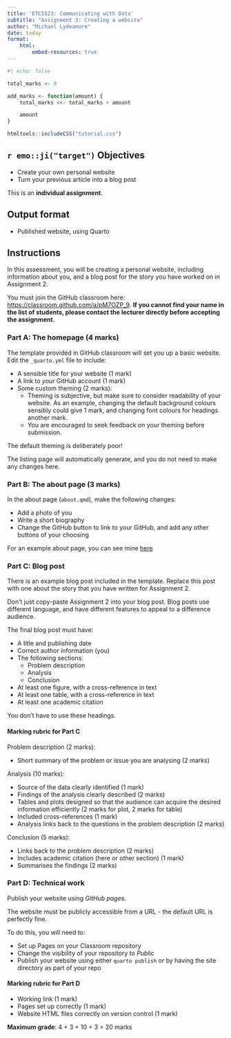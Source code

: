 ```yaml
---
title: 'ETC5523: Communicating with Data'
subtitle: "Assignment 3: Creating a website"
author: "Michael Lydeamore"
date: today
format:
    html:
        embed-resources: true
---
```


```r
#| echo: false

total_marks <- 0

add_marks <- function(amount) {
    total_marks <<- total_marks + amount

    amount
}

```

```r
htmltools::includeCSS("tutorial.css")
```

## `r emo::ji("target")` Objectives

- Create your own personal website
- Turn your previous article into a blog post

::: callout-important
This is an **individual assignment**.
:::

## Output format

- Published website, using Quarto

## Instructions

In this assessment, you will be creating a personal website, including information about you, and a blog post for the story you have worked on in Assignment 2.

::: {.callout-important}

You must join the GitHub classroom here: [https://classroom.github.com/a/pM7OZP_9](https://classroom.github.com/a/pM7OZP_9). **If you cannot find your name in the list of students, please contact the lecturer directly before accepting the assignment.**

:::

### Part A: The homepage (4 marks)

The template provided in GitHub classroom will set you up a basic website. Edit the `_quarto.yml` file to include:

* A sensible title for your website (1 mark)
* A link to _your_ GitHub account (1 mark)
* Some custom theming (2 marks):
    * Theming is subjective, but make sure to consider readability of your website. As an example, changing the default background colours sensibly could give 1 mark, and changing font colours for headings another mark.
    * You are encouraged to seek feedback on your theming before submission.

::: {.callout-tip}
The default theming is deliberately poor!
:::

The listing page will automatically generate, and you do not need to make any changes here.

### Part B: The about page (3 marks)

In the about page (`about.qmd`), make the following changes:

* Add a photo of you
* Write a short biography
* Change the GitHub button to link to your GitHub, and add any other buttons of your choosing

For an example about page, you can see mine [here](https://www.michaellydeamore.com/)

### Part C: Blog post

There is an example blog post included in the template. Replace this post with one about the story that you have written for Assignment 2.

::: {.callout-important}
Don't just copy-paste Assignment 2 into your blog post. Blog posts use different language, and have different features to appeal to a difference audience.
:::

The final blog post must have:

* A title and publishing date
* Correct author information (you)
* The following sections:
    * Problem description
    * Analysis
    * Conclusion
* At least one figure, with a cross-reference in text
* At least one table, with a cross-reference in text
* At least one academic citation

You don't have to use these headings.

#### Marking rubric for Part C

Problem description (2 marks):

* Short summary of the problem or issue you are analysing (2 marks)

Analysis (10 marks):

* Source of the data clearly identified (1 mark)
* Findings of the analysis clearly described (2 marks)
* Tables and plots designed so that the audience can acquire the desired information efficiently (2 marks for plot, 2 marks for table)
* Included cross-references (1 mark)
* Analysis links back to the questions in the problem description (2 marks)


Conclusion (5 marks):

* Links back to the problem description (2 marks)
* Includes academic citation (here or other section) (1 mark)
* Summarises the findings (2 marks)

### Part D: Technical work

Publish your website using _GitHub pages_.

The website must be publicly accessible from a URL - the default URL is perfectly fine.

To do this, you will need to:

* Set up Pages on your Classroom repository
* Change the visibility of your repository to _Public_
* Publish your website using either `quarto publish` or by having the site directory as part of your repo

#### Marking rubric for Part D

* Working link (1 mark)
* Pages set up correctly (1 mark)
* Website HTML files correctly on version control (1 mark)

**Maximum grade**: 4 + 3 + 10 + 3 = 20 marks